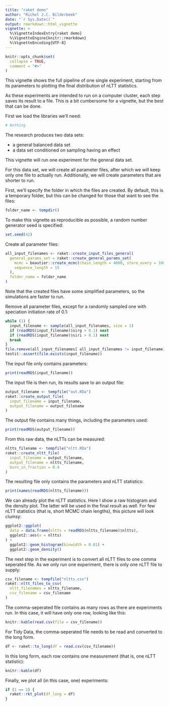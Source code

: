 ```yaml
---
title: "raket demo"
author: "Richel J.C. Bilderbeek"
date: "`r Sys.Date()`"
output: rmarkdown::html_vignette
vignette: >
  %\VignetteIndexEntry{raket demo}
  %\VignetteEngine{knitr::rmarkdown}
  %\VignetteEncoding{UTF-8}
---
```


```r
knitr::opts_chunk$set(
  collapse = TRUE,
  comment = "#>"
)
```

This vignette shows the full pipeline of one single experiment, starting 
from its parameters to plotting the final distribution of nLTT statistics.

As these experiments are intended to run on a computer cluster, each
step saves its result to a file. This is a bit cumbersome for a vignette,
but the best that can be done.

First we load the libraries we'll need:

```r
# Nothing
```

The research produces two data sets:

 * a general balanced data set
 * a data set conditioned on sampling having an effect

This vignette will run one experiment for the general data set.

For this data set, we will create all parameter files, after which we
will keep only one file to actually run. Additionally, we will create
parameters that are shorter to run.

First, we'll specify the folder in which the files are created. By default,
this is a temporary folder, but this can be changed for those that
want to see the files:

```r
folder_name <- tempdir()
```

To make this vignette as reproducible as possible,
a random number generator seed is specified:

```r
set.seed(42)
```

Create all parameter files:

```r
all_input_filenames <- raket::create_input_files_general(
  general_params_set = raket::create_general_params_set(
    mcmc = beautier::create_mcmc(chain_length = 4000, store_every = 1000),
    sequence_length = 15
  ),
  folder_name = folder_name
)
```

Note that the created files have some simplified parameters, 
so the simulations are faster to run.

Remove all parameter files, except for a randomly sampled one
with speciation initiation rate of 0.1:

```r
while (1) {
  input_filename <- sample(all_input_filenames, size = 1)
  if (readRDS(input_filename)$sirg > 0.1) next
  if (readRDS(input_filename)$siri > 0.1) next
  break
}
file.remove(all_input_filenames[ all_input_filenames != input_filename] )
testit::assert(file.exists(input_filename))
```

The input file only contains parameters:

```r
print(readRDS(input_filename))
```

The input file is then run, its results save to an output file:

```r
output_filename <- tempfile("out.RDa")
raket::create_output_file(
  input_filename = input_filename,
  output_filename = output_filename
)
```

The output file contains many things, including the parameters used:

```r
print(readRDS(output_filename))
```

From this raw data, the nLTTs can be measured:

```r
nltts_filename <- tempfile("nltt.RDa")
raket::create_nltt_file(
  input_filename = output_filename,
  output_filename = nltts_filename,
  burn_in_fraction = 0.4
)
```

The resulting file only contains the parameters and nLTT statistics:

```r
print(names(readRDS(nltts_filename)))
```

We can already plot the nLTT statistics. Here I show a raw histogram
and the density plot. The latter will be used in the final result as
well. For few nLTT statistics (that is, short MCMC chain lengths), 
this picture will look clumsy:

```r
ggplot2::ggplot(
  data = data.frame(nltts = readRDS(nltts_filename)$nltts),
  ggplot2::aes(x = nltts)
) + 
  ggplot2::geom_histogram(binwidth = 0.01) + 
  ggplot2::geom_density()
```

The next step in the experiment is to convert all nLTT files to one 
comma seperated file. As we only run one experiment, there is only one
nLTT file to supply:

```r
csv_filename <- tempfile("nltts.csv")
raket::nltt_files_to_csv(
  nltt_filenames = nltts_filename, 
  csv_filename = csv_filename
)
```

The comma-seperated file contains as many rows as there are experiments run.
In this case, it will have only one row, looking like this:

```r
knitr::kable(read.csv(file = csv_filename))
```

For Tidy Data, the comma-seperated file needs to be read and converted to the 
long form.

```r
df <- raket::to_long(df = read.csv(csv_filename))
```

In this long form, each row contains one measurement (that is, 
one nLTT statistic):

```r
knitr::kable(df)
```

Finally, we plot all (in this case, one) experiments:

```r
if (1 == 2) {
  raket::rkt_plot(df_long = df)
}
```
